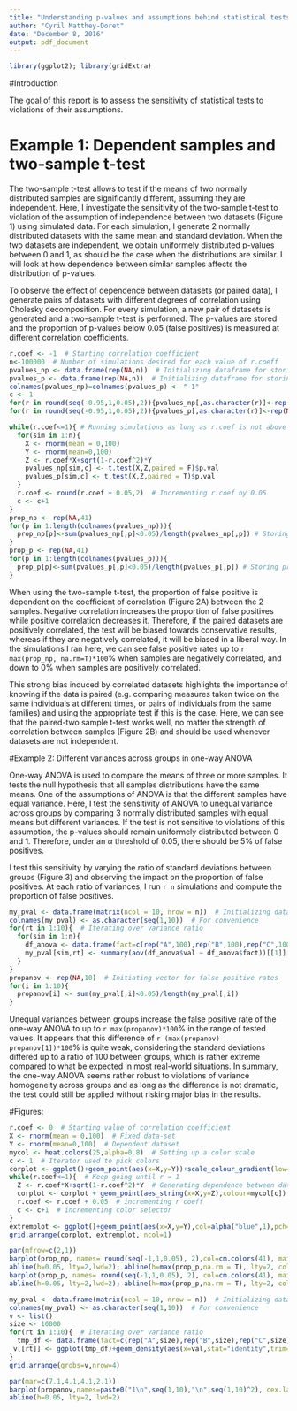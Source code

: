 ```yaml
---
title: "Understanding p-values and assumptions behind statistical tests"
author: "Cyril Matthey-Doret"
date: "December 8, 2016"
output: pdf_document
---
```


```r
library(ggplot2); library(gridExtra)

```

#Introduction

The goal of this report is to assess the sensitivity of statistical tests to violations of their assumptions.

# Example 1: Dependent samples and two-sample t-test

The two-sample t-test allows to test if the means of two normally distributed samples are significantly different, assuming they are independent. Here, I investigate the sensitivity of the two-sample t-test to violation of the assumption of independence between two datasets (Figure 1) using simulated data. For each simulation, I generate 2 normally distributed datasets with the same mean and standard deviation. When the two datasets are independent, we obtain uniformely distributed p-values between 0 and 1, as should be the case when the distributions are similar. I will look at how dependence between similar samples affects the distribution of p-values.

To observe the effect of dependence between datasets (or paired data), I generate pairs of datasets with different degrees of correlation using Cholesky decomposition\footnote{Dependency of variable $Y$ on variable $X$ is induced by applying $Y_d = r*X+\sqrt{1-r^2}*Y$ where $r$ is the desired correlation coefficient and $Y_d$ is the dependent $Y$ variable.}. For every simulation, a new pair of datasets is generated and a two-sample t-test is performed. The p-values are stored and the proportion of p-values below 0.05 (false positives) is measured at different correlation coefficients.

```r
r.coef <- -1  # Starting correlation coefficient
n<-100000  # Number of simulations desired for each value of r.coeff
pvalues_np <- data.frame(rep(NA,n))  # Initializing dataframe for storing p-values of two-sample t-test
pvalues_p <- data.frame(rep(NA,n))  # Initializing dataframe for storing p-values of paired two-sample t-test
colnames(pvalues_np)=colnames(pvalues_p) <- "-1"
c <- 1
for(r in round(seq(-0.95,1,0.05),2)){pvalues_np[,as.character(r)]<-rep(NA,n)}
for(r in round(seq(-0.95,1,0.05),2)){pvalues_p[,as.character(r)]<-rep(NA,n)}

while(r.coef<=1){ # Running simulations as long as r.coef is not above 1
  for(sim in 1:n){
    X <- rnorm(mean = 0,100)
    Y <- rnorm(mean=0,100)
    Z <- r.coef*X+sqrt(1-r.coef^2)*Y
    pvalues_np[sim,c] <- t.test(X,Z,paired = F)$p.val
    pvalues_p[sim,c] <- t.test(X,Z,paired = T)$p.val
  }
  r.coef <- round(r.coef + 0.05,2)  # Incrementing r.coef by 0.05
  c <- c+1
}
prop_np <- rep(NA,41)
for(p in 1:length(colnames(pvalues_np))){
  prop_np[p]<-sum(pvalues_np[,p]<0.05)/length(pvalues_np[,p]) # Storing proportion of false positives for two-sample t-test
}
prop_p <- rep(NA,41)
for(p in 1:length(colnames(pvalues_p))){
  prop_p[p]<-sum(pvalues_p[,p]<0.05)/length(pvalues_p[,p]) # Storing proportion of false positives for paired two-sample t-test
}
```

When using the two-sample t-test, the proportion of false positive is dependent on the coefficient of correlation (Figure 2A) between the 2 samples. Negative correlation increases the proportion of false positives while positive correlation decreases it. Therefore, if the paired datasets are positively correlated, the test will be biased towards conservative results, whereas if they are negatively correlated, it will be biased in a liberal way. In the simulations I ran here, we can see false positive rates up to `r max(prop_np, na.rm=T)*100`% when samples are negatively correlated, and down to 0% when samples are positively correlated.

This strong bias induced by correlated datasets highlights the importance of knowing if the data is paired (e.g. comparing measures taken twice on the same individuals at different times, or pairs of individuals from the same families) and using the appropriate test if this is the case. Here, we can see that the paired-two sample t-test works well, no matter the strength of correlation between samples (Figure 2B) and should be used whenever datasets are not independent.

#Example 2: Different variances across groups in one-way ANOVA

One-way ANOVA is used to compare the means of three or more samples. It tests the null hypothesis that all samples distributions have the same means. One of the assumptions of ANOVA is that the different samples have equal variance. Here, I test the sensitivity of ANOVA to unequal variance across groups by comparing 3 normally distributed samples with equal means but different variances. If the test is not sensitive to violations of this assumption, the p-values should remain uniformely distributed between 0 and 1. Therefore, under an $\alpha$ threshold of 0.05, there should be 5% of false positives.

I test this sensitivity by varying the ratio of standard deviations between groups (Figure 3) and observing the impact on the proportion of false positives. At each ratio of variances, I run `r n` simulations and compute the proportion of false positives.

```r
my_pval <- data.frame(matrix(ncol = 10, nrow = n))  # Initializing dataframe for p-values at different variance ratio
colnames(my_pval) <- as.character(seq(1,10))  # For convenience
for(rt in 1:10){  # Iterating over variance ratio
  for(sim in 1:n){
    df_anova <- data.frame(fact=c(rep("A",100),rep("B",100),rep("C",100)),val=c(rnorm(n=100, mean=0,sd=1),rnorm(n=100, mean=0,sd=1*rt),rnorm(n=100, mean=0,sd=1*rt^2)))  # Generating data with 3 groups and a continuous numeric response variable
    my_pval[sim,rt] <- summary(aov(df_anova$val ~ df_anova$fact))[[1]][1,5]  # Extracting p-values from the summary
  }
}
propanov <- rep(NA,10)  # Initiating vector for false positive rates
for(i in 1:10){  
  propanov[i] <- sum(my_pval[,i]<0.05)/length(my_pval[,i])
}

```

Unequal variances between groups increase the false positive rate of the one-way ANOVA to up to `r max(propanov)*100`% in the range of tested values. It appears that this difference of `r (max(propanov)-propanov[1])*100`% is quite weak, considering the standard deviations differed up to a ratio of 100 between groups, which is rather extreme compared to what be expected in most real-world situations. In summary, the one-way ANOVA seems rather robust to violations of variance homogeneity across groups and as long as the difference is not dramatic, the test could still be applied without risking major bias in the results.

#Figures:

```r
r.coef <- 0  # Starting value of correlation coefficient
X <- rnorm(mean = 0,100)  # Fixed data-set
Y <- rnorm(mean=0,100)  # Dependent dataset
mycol <- heat.colors(25,alpha=0.8)  # Setting up a color scale
c <- 1  # Iterator used to pick colors
corplot <- ggplot()+geom_point(aes(x=X,y=Y))+scale_colour_gradient(low=mycol[1],high=mycol[20],limits=c(0,1),guide = "colourbar",name=expression(rho))+ggtitle("Inducing dependence between two datasets")+theme_bw()  # Initializing plot
while(r.coef<=1){  # Keep going until r = 1
  Z <- r.coef*X+sqrt(1-r.coef^2)*Y  # Generating dependence between datasets
  corplot <- corplot + geom_point(aes_string(x=X,y=Z),colour=mycol[c])  # Adding points to the plot with incremented r coeff.
  r.coef <- r.coef + 0.05  # incrementing r coeff
  c <- c+1  # incrementing color selector
}
extremplot <- ggplot()+geom_point(aes(x=X,y=Y),col=alpha("blue",1),pch=5)+geom_point(aes(x=X,y=Z),col=(alpha("green",1)), pch=5)+theme_bw()  # Second plot to visualize both datasets with minimum and maximal dependence
grid.arrange(corplot, extremplot, ncol=1) 
```

```r

par(mfrow=c(2,1))
barplot(prop_np, names= round(seq(-1,1,0.05), 2),col=cm.colors(41), main="A. Two-sample t-test", xlab=expression(rho), ylab="prop. p<0.05",cex.names = 0.5)
abline(h=0.05, lty=2,lwd=2); abline(h=max(prop_p,na.rm = T), lty=2, col="green",lwd=2); abline(h=min(prop_p,na.rm = T), lty=2, col="red",lwd=2)
barplot(prop_p, names= round(seq(-1,1,0.05), 2), col=cm.colors(41), main="B. Paired two-sample t-test", xlab=expression(rho), ylab="prop. p<0.05",cex.names = 0.5)
abline(h=0.05, lty=2,lwd=2); abline(h=max(prop_p,na.rm = T), lty=2, col="green",lwd=2); abline(h=min(prop_p,na.rm = T), lty=2, col="red",lwd=2)
```

```r
my_pval <- data.frame(matrix(ncol = 10, nrow = n))  # Initializing dataframe for p-values at different variance ratio
colnames(my_pval) <- as.character(seq(1,10))  # For convenience
v <- list()
size <- 10000
for(rt in 1:10){  # Iterating over variance ratio
  tmp_df <- data.frame(fact=c(rep("A",size),rep("B",size),rep("C",size)),val=c(rnorm(n=size, mean=0,sd=1),rnorm(n=size, mean=0,sd=1*rt),rnorm(n=size, mean=0,sd=1*rt^2)))  # Generating data with 3 groups and a continuous numeric response variable
 v[[rt]] <- ggplot(tmp_df)+geom_density(aes(x=val,stat="identity",trim=tmp_df$fact,fill=tmp_df$fact), alpha=0.8)+guides(fill=F)+theme_bw()+ylab("")+xlab(paste0("1:",rt,":",rt^2))+ggtitle(paste0("rt=",rt))
}
grid.arrange(grobs=v,nrow=4)

```

```r
par(mar=c(7.1,4.1,4.1,2.1))
barplot(propanov,names=paste0("1\n",seq(1,10),"\n",seq(1,10)^2), cex.lab=0.9, cex.axis = 0.8, cex.names = 0.6, xlab = "Standard deviations of A/B/C", ylab=" Proportion of p<0.05", main="One-way ANOVA sensitivity to unequal variance across groups")
abline(h=0.05, lty=2, lwd=2)

```
